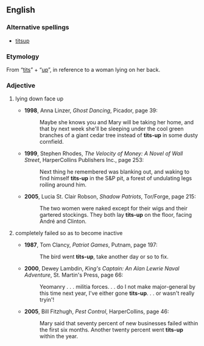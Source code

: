 ==English==
===Alternative spellings===
* [[titsup]]

===Etymology===
From “[[tits]]” + “[[up]]”, in reference to a woman lying on her back.

===Adjective===
{{en-adj|-}}

# {{context|slang|usually of a woman|usually naked}} lying down face up
#* '''1998''', Anna Linzer, ''Ghost Dancing'', Picador, page 39:
#*: Maybe she knows you and Mary will be taking her home, and that by next week she'll be sleeping under the cool green branches of a giant cedar tree instead of '''tits-up''' in some dusty cornfield.
#* '''1999''', Stephen Rhodes, ''The Velocity of Money: A Novel of Wall Street'', HarperCollins Publishers Inc., page 253:
#*: Next thing he remembered was blanking out, and waking to find himself '''tits-up''' in the S&P pit, a forest of undulating legs roiling around him.
#* '''2005''', Lucia St. Clair Robson, ''Shadow Patriots'', Tor/Forge, page 215:
#*: The two women were naked except for their wigs and their gartered stockings.  They both lay '''tits-up''' on the floor, facing André and Clinton.
# {{slang}} completely failed so as to become inactive
#* '''1987''', Tom Clancy, ''Patriot Games'', Putnam, page 197:
#*: The bird went '''tits-up''', take another day or so to fix. 
#* '''2000''', Dewey Lambdin, ''King's Captain: An Alan Lewrie Naval Adventure'', St. Martin's Press, page 66:
#*: Yeomanry . . . militia forces. . . do I not make major-general by this time next year, I've either gone '''tits-up'''. . . or wasn't really tryin'! 
#* '''2005''', Bill Fitzhugh, ''Pest Control'', HarperCollins, page 46:
#*: Mary said that seventy percent of new businesses failed within the first six months.  Another twenty percent went '''tits-up''' within the year.